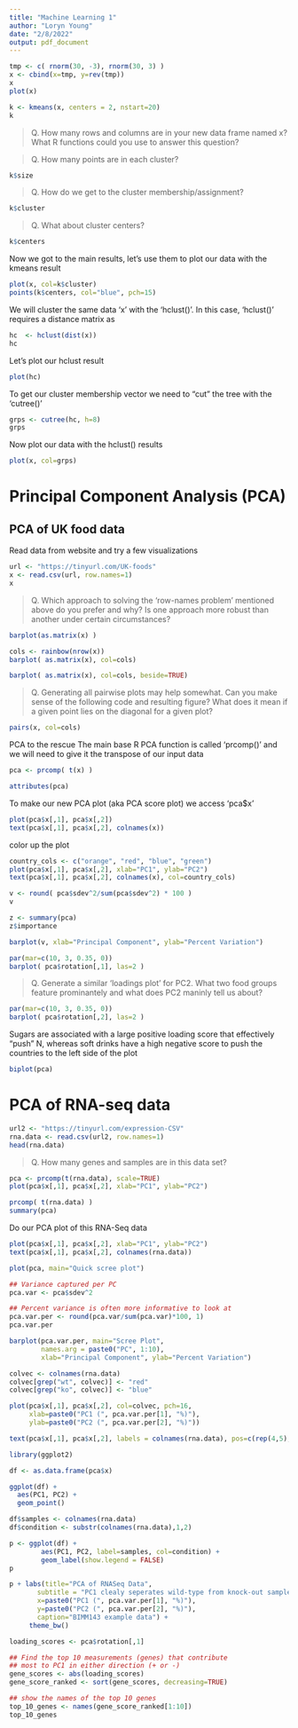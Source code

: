 ```yaml
---
title: "Machine Learning 1"
author: "Loryn Young"
date: "2/8/2022"
output: pdf_document
---
```


```r
tmp <- c( rnorm(30, -3), rnorm(30, 3) )
x <- cbind(x=tmp, y=rev(tmp))
x
plot(x)
```
```r
k <- kmeans(x, centers = 2, nstart=20)
k
```

> Q. How many rows and columns are in your new data frame named x? What R functions could you use to answer this question? 

> Q. How many points are in each cluster?

```r
k$size
```

> Q. How do we get to the cluster membership/assignment? 

```r
k$cluster
```

> Q. What about cluster centers? 

```r
k$centers
```

Now we got to the main results, let's use them to plot our data with the kmeans result 

```r
plot(x, col=k$cluster)
points(k$centers, col="blue", pch=15)
```

We will cluster the same data 'x' with the 'hclust()'. In this case, 'hclust()' requires a distance matrix as 

```r
hc  <- hclust(dist(x))
hc
```
Let's plot our hclust result

```r
plot(hc)
```

To get our cluster membership vector we need to "cut" the tree with the 'cutree()'

```r
grps <- cutree(hc, h=8)
grps
```

Now plot our data with the hclust() results 
```r
plot(x, col=grps)
```

# Principal Component Analysis (PCA)

## PCA of UK food data

Read data from website and try a few visualizations 

```r
url <- "https://tinyurl.com/UK-foods"
x <- read.csv(url, row.names=1)
x
```
> Q. Which approach to solving the ‘row-names problem’ mentioned above do you prefer and why? Is one approach more robust than another under certain circumstances?

```r
barplot(as.matrix(x) )
```

```r
cols <- rainbow(nrow(x))
barplot( as.matrix(x), col=cols)
```

```r
barplot( as.matrix(x), col=cols, beside=TRUE)
```

> Q. Generating all pairwise plots may help somewhat. Can you make sense of the following code and resulting figure? What does it mean if a given point lies on the diagonal for a given plot?

```r
pairs(x, col=cols)
```

PCA to the rescue
The main base R PCA function is called 'prcomp()' and we will need to give it the transpose of our input data 

```r

pca <- prcomp( t(x) )
```

```r
attributes(pca)
```

To make our new PCA plot (aka PCA score plot) we access 'pca$x'

```r
plot(pca$x[,1], pca$x[,2])
text(pca$x[,1], pca$x[,2], colnames(x))
```

color up the plot 

```r
country_cols <- c("orange", "red", "blue", "green")
plot(pca$x[,1], pca$x[,2], xlab="PC1", ylab="PC2")
text(pca$x[,1], pca$x[,2], colnames(x), col=country_cols)
```

```r
v <- round( pca$sdev^2/sum(pca$sdev^2) * 100 )
v
```

```r
z <- summary(pca)
z$importance
```
```r
barplot(v, xlab="Principal Component", ylab="Percent Variation")
```
```r
par(mar=c(10, 3, 0.35, 0))
barplot( pca$rotation[,1], las=2 )
```
> Q. Generate a similar ‘loadings plot’ for PC2. What two food groups feature prominantely and what does PC2 maninly tell us about?

```r
par(mar=c(10, 3, 0.35, 0))
barplot( pca$rotation[,2], las=2 )
```
Sugars are associated with a large positive loading score that effectively "push" N, whereas soft drinks have a high negative score to push the countries to the left side of the plot

```r
biplot(pca)
```

# PCA of RNA-seq data 

```r
url2 <- "https://tinyurl.com/expression-CSV"
rna.data <- read.csv(url2, row.names=1)
head(rna.data)
```
> Q. How many genes and samples are in this data set?

```r
pca <- prcomp(t(rna.data), scale=TRUE)
plot(pca$x[,1], pca$x[,2], xlab="PC1", ylab="PC2")
```


```r
prcomp( t(rna.data) )
summary(pca)
```

Do our PCA plot of this RNA-Seq data 

```r
plot(pca$x[,1], pca$x[,2], xlab="PC1", ylab="PC2")
text(pca$x[,1], pca$x[,2], colnames(rna.data))
```

```r
plot(pca, main="Quick scree plot")
```

```r
## Variance captured per PC 
pca.var <- pca$sdev^2

## Percent variance is often more informative to look at 
pca.var.per <- round(pca.var/sum(pca.var)*100, 1)
pca.var.per
```

```r
barplot(pca.var.per, main="Scree Plot", 
        names.arg = paste0("PC", 1:10),
        xlab="Principal Component", ylab="Percent Variation")
```

```r
colvec <- colnames(rna.data)
colvec[grep("wt", colvec)] <- "red"
colvec[grep("ko", colvec)] <- "blue"

plot(pca$x[,1], pca$x[,2], col=colvec, pch=16,
     xlab=paste0("PC1 (", pca.var.per[1], "%)"),
     ylab=paste0("PC2 (", pca.var.per[2], "%)"))

text(pca$x[,1], pca$x[,2], labels = colnames(rna.data), pos=c(rep(4,5), rep(2,5)))

```

```r
library(ggplot2)

df <- as.data.frame(pca$x)

ggplot(df) + 
  aes(PC1, PC2) + 
  geom_point()
```

```r
df$samples <- colnames(rna.data) 
df$condition <- substr(colnames(rna.data),1,2)

p <- ggplot(df) + 
        aes(PC1, PC2, label=samples, col=condition) + 
        geom_label(show.legend = FALSE)
p
```

```r
p + labs(title="PCA of RNASeq Data",
       subtitle = "PC1 clealy seperates wild-type from knock-out samples",
       x=paste0("PC1 (", pca.var.per[1], "%)"),
       y=paste0("PC2 (", pca.var.per[2], "%)"),
       caption="BIMM143 example data") +
     theme_bw()
```

```r
loading_scores <- pca$rotation[,1]

## Find the top 10 measurements (genes) that contribute
## most to PC1 in either direction (+ or -)
gene_scores <- abs(loading_scores) 
gene_score_ranked <- sort(gene_scores, decreasing=TRUE)

## show the names of the top 10 genes
top_10_genes <- names(gene_score_ranked[1:10])
top_10_genes 
```

